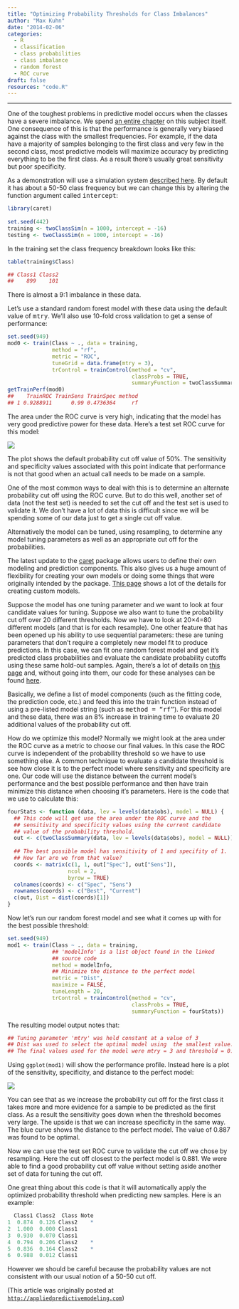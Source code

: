 ```yaml
---
title: "Optimizing Probability Thresholds for Class Imbalances"
author: "Max Kuhn"
date: "2014-02-06"
categories:
  - R
  - classification
  - class probabilities
  - class imbalance
  - random forest
  - ROC curve
draft: false
resources: "code.R"
--- 
```


<hr>

One of the toughest problems in predictive model occurs when the classes have a severe imbalance. We spend [an entire chapter](http://rd.springer.com/chapter/10.1007/978-1-4614-6849-3_16) on this subject itself. One consequence of this is that the performance is generally very biased against the class with the smallest frequencies. For example, if the data have a majority of samples belonging to the first class and very few in the second class, most predictive models will maximize accuracy by predicting everything to be the first class. As a result there's usually great sensitivity but poor specificity.

As a demonstration will use a simulation system [described here](../benchmarking-machine-learning-models-using-simulation/). By default it has about a 50-50 class frequency but we can change this by altering the function argument called <tt>intercept</tt>:

```r
library(caret)
 
set.seed(442)
training <- twoClassSim(n = 1000, intercept = -16)
testing <- twoClassSim(n = 1000, intercept = -16)
```

In the training set the class frequency breakdown looks like this:

```r
table(training$Class)

## Class1 Class2 
##    899    101 
```

There is almost a 9:1 imbalance in these data.

Let's use a standard random forest model with these data using the default value of <tt>mtry</tt>. We'll also use 10-fold cross validation to get a sense of performance:

```r
set.seed(949)
mod0 <- train(Class ~ ., data = training,
              method = "rf",
              metric = "ROC",
              tuneGrid = data.frame(mtry = 3),
              trControl = trainControl(method = "cv",
                                       classProbs = TRUE,
                                       summaryFunction = twoClassSummary))
getTrainPerf(mod0)
##    TrainROC TrainSens TrainSpec method
## 1 0.9288911      0.99 0.4736364     rf
```

The area under the ROC curve is very high, indicating that the model has very good predictive power for these data. Here's a test set ROC curve for this model:

![](rog.png){fig-align="center"}

The plot shows the default probability cut off value of 50%. The sensitivity and specificity values associated with this point indicate that performance is not that good when an actual call needs to be made on a sample. 

One of the most common ways to deal with this is to determine an alternate probability cut off using the ROC curve. But to do this well, another set of data (not the test set) is needed to set the cut off and the test set is used to validate it. We don't have a lot of data this is difficult since we will be spending some of our data just to get a single cut off value.

Alternatively the model can be tuned, using resampling, to determine any model tuning parameters as well as an appropriate cut off for the probabilities. 

The latest update to the [caret](https://stat.ethz.ch/pipermail/r-packages/2014/001395.html) package allows users to define their own modeling and prediction components. This also gives us a huge amount of flexibility for creating your own models or doing some things that were originally intended by the package. [This page](https://stat.ethz.ch/pipermail/r-packages/2014/001395.html) shows a lot of the details for creating custom models.

Suppose the model has one tuning parameter and we want to look at four candidate values for tuning. Suppose we also want to tune the probability cut off over 20 different thresholds. Now we have to look at 20×4=80 different models (and that is for each resample). One other feature that has been opened up his ability to use sequential parameters: these are tuning parameters that don't require a completely new model fit to produce predictions. In this case, we can fit one random forest model and get it's predicted class probabilities and evaluate the candidate probability cutoffs using these same hold-out samples. Again, there's a lot of details on [this page](http://caret.r-forge.r-project.org/custom_models.html) and, without going into them, our code for these analyses can be found [here](code.R). 

[3]: /s/code-3ljn.R

Basically, we define a list of model components (such as the fitting code, the prediction code, etc.) and feed this into the train function instead of using a pre-listed model string (such as <tt>method = "rf"</tt>). For this model and these data, there was an 8% increase in training time to evaluate 20 additional values of the probability cut off.

How do we optimize this model? Normally we might look at the area under the ROC curve as a metric to choose our final values. In this case the ROC curve is independent of the probability threshold so we have to use something else. A common technique to evaluate a candidate threshold is see how close it is to the perfect model where sensitivity and specificity are one. Our code will use the distance between the current model's performance and the best possible performance and then have train minimize this distance when choosing it's parameters. Here is the code that we use to calculate this:

[1]: https://stat.ethz.ch/pipermail/r-packages/2014/001395.html
[2]: http://caret.r-forge.r-project.org/custom_models.html

```r
fourStats <- function (data, lev = levels(data$obs), model = NULL) {
  ## This code will get use the area under the ROC curve and the
  ## sensitivity and specificity values using the current candidate
  ## value of the probability threshold.
  out <- c(twoClassSummary(data, lev = levels(data$obs), model = NULL))
 
  ## The best possible model has sensitivity of 1 and specifity of 1. 
  ## How far are we from that value?
  coords <- matrix(c(1, 1, out["Spec"], out["Sens"]), 
                   ncol = 2, 
                   byrow = TRUE)
  colnames(coords) <- c("Spec", "Sens")
  rownames(coords) <- c("Best", "Current")
  c(out, Dist = dist(coords)[1])
}
```

Now let's run our random forest model and see what it comes up with for the best possible threshold:

```r
set.seed(949)
mod1 <- train(Class ~ ., data = training,
              ## 'modelInfo' is a list object found in the linked
              ## source code
              method = modelInfo,
              ## Minimize the distance to the perfect model
              metric = "Dist",
              maximize = FALSE,
              tuneLength = 20,
              trControl = trainControl(method = "cv",
                                       classProbs = TRUE,
                                       summaryFunction = fourStats))
```

The resulting model output notes that:

```r
## Tuning parameter 'mtry' was held constant at a value of 3
## Dist was used to select the optimal model using  the smallest value.
## The final values used for the model were mtry = 3 and threshold = 0.887.
```

Using `ggplot(mod1)` will show the performance profile. Instead here is a plot of the sensitivity, specificity, and distance to the perfect model:

![](curves.png){fig-align="center"}


You can see that as we increase the probability cut off for the first class it takes more and more evidence for a sample to be predicted as the first class. As a result the sensitivity goes down when the threshold becomes very large. The upside is that we can increase specificity in the same way. The blue curve shows the distance to the perfect model. The value of 0.887 was found to be optimal.

Now we can use the test set ROC curve to validate the cut off we chose by resampling. Here the cut off closest to the perfect model is 0.881. We were able to find a good probability cut off value without setting aside another set of data for tuning the cut off.

One great thing about this code is that it will automatically apply the optimized probability threshold when predicting new samples. Here is an example:

```r
  Class1 Class2  Class Note
1  0.874  0.126 Class2    *
2  1.000  0.000 Class1     
3  0.930  0.070 Class1     
4  0.794  0.206 Class2    *
5  0.836  0.164 Class2    *
6  0.988  0.012 Class1  
```

However we should be careful because the probability values are not consistent with our usual notion of a 50-50 cut off.

(This article was originally posted at [`http://appliedpredictivemodeling.com`](https://appliedpredictivemodeling.com/blog/2014/2/1/lw6har9oewknvus176q4o41alqw2ow))
